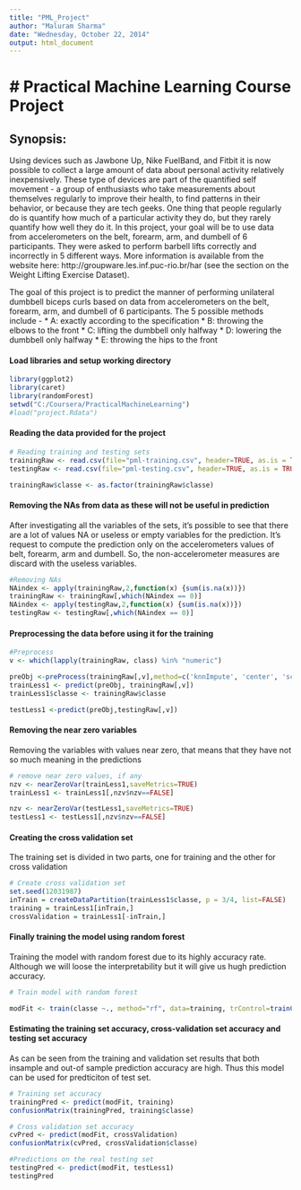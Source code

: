 ```yaml
---
title: "PML_Project"
author: "Maluram Sharma"
date: "Wednesday, October 22, 2014"
output: html_document
---
```

# Practical Machine Learning Course Project
========================================================

## Synopsis: 

Using devices such as Jawbone Up, Nike FuelBand, and Fitbit it is now possible to collect a large amount of data about personal activity relatively inexpensively. These type of devices are part of the quantified self movement - a group of enthusiasts who take measurements about themselves regularly to improve their health, to find patterns in their behavior, or because they are tech geeks. One thing that people regularly do is quantify how much of a particular activity they do, but they rarely quantify how well they do it. In this project, your goal will be to use data from accelerometers on the belt, forearm, arm, and dumbell of 6 participants. They were asked to perform barbell lifts correctly and incorrectly in 5 different ways. More information is available from the website here: http://groupware.les.inf.puc-rio.br/har (see the section on the Weight Lifting Exercise Dataset). 

The goal of this project is to predict the manner of performing unilateral dumbbell biceps curls based on data from accelerometers on the belt, forearm, arm, and dumbell of 6 participants. The 5 possible methods include -
* A: exactly according to the specification 
* B: throwing the elbows to the front
* C: lifting the dumbbell only halfway 
* D: lowering the dumbbell only halfway
* E: throwing the hips to the front

#### Load libraries and setup working directory

```r
library(ggplot2)
library(caret)
library(randomForest)
setwd("C:/Coursera/PracticalMachineLearning")
#load("project.Rdata")
```
#### Reading the data provided for the project
```r

# Reading training and testing sets
trainingRaw <- read.csv(file="pml-training.csv", header=TRUE, as.is = TRUE, stringsAsFactors = FALSE, sep=',', na.strings=c('NA','','#DIV/0!'))
testingRaw <- read.csv(file="pml-testing.csv", header=TRUE, as.is = TRUE, stringsAsFactors = FALSE, sep=',', na.strings=c('NA','','#DIV/0!'))

trainingRaw$classe <- as.factor(trainingRaw$classe)

```
#### Removing the NAs from data as these will not be useful in prediction
After investigating all the variables of the sets, it's possible to see that there are a lot of values NA or useless or empty variables for the prediction. It's request to compute the prediction only on the accelerometers values of belt, forearm, arm and dumbell. So, the non-accelerometer measures are discard with the useless variables.

```r
#Removing NAs
NAindex <- apply(trainingRaw,2,function(x) {sum(is.na(x))}) 
trainingRaw <- trainingRaw[,which(NAindex == 0)]
NAindex <- apply(testingRaw,2,function(x) {sum(is.na(x))}) 
testingRaw <- testingRaw[,which(NAindex == 0)]

```

#### Preprocessing the data before using it for the training
```r
#Preprocess
v <- which(lapply(trainingRaw, class) %in% "numeric")

preObj <-preProcess(trainingRaw[,v],method=c('knnImpute', 'center', 'scale'))
trainLess1 <- predict(preObj, trainingRaw[,v])
trainLess1$classe <- trainingRaw$classe

testLess1 <-predict(preObj,testingRaw[,v])


```
#### Removing the near zero variables
Removing the variables with values near zero, that means that they have not so much meaning in the predictions
```r


# remove near zero values, if any
nzv <- nearZeroVar(trainLess1,saveMetrics=TRUE)
trainLess1 <- trainLess1[,nzv$nzv==FALSE]

nzv <- nearZeroVar(testLess1,saveMetrics=TRUE)
testLess1 <- testLess1[,nzv$nzv==FALSE]
```

#### Creating the cross validation set
The training set is divided in two parts, one for training and the other for cross validation
```r

# Create cross validation set
set.seed(12031987)
inTrain = createDataPartition(trainLess1$classe, p = 3/4, list=FALSE)
training = trainLess1[inTrain,]
crossValidation = trainLess1[-inTrain,]

```
#### Finally training the model using random forest
Training the model with random forest due to its highly accuracy rate. Although we will loose the interpretability but it will give us hugh prediction accuracy.

```r

# Train model with random forest

modFit <- train(classe ~., method="rf", data=training, trControl=trainControl(method='cv'), number=5, allowParallel=TRUE )

```

#### Estimating the training set accuracy, cross-validation set accuracy and testing set accuracy
As can be seen from the training and validation set results that both insample and out-of sample prediction accuracy are high. Thus this model can be used for predticiton of test set. 

```r

# Training set accuracy
trainingPred <- predict(modFit, training)
confusionMatrix(trainingPred, training$classe)

```
```r
# Cross validation set accuracy
cvPred <- predict(modFit, crossValidation)
confusionMatrix(cvPred, crossValidation$classe)

#Predictions on the real testing set
testingPred <- predict(modFit, testLess1)
testingPred
```

